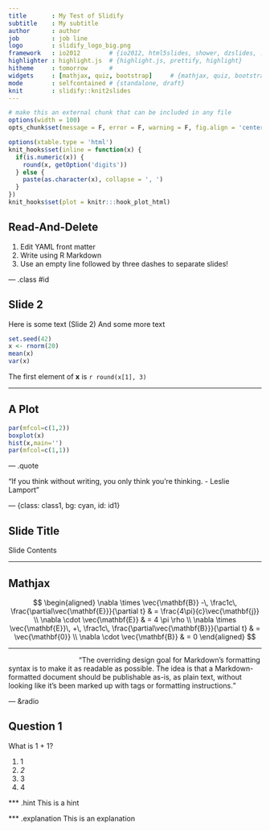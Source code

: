 ```yaml
---
title       : My Test of Slidify
subtitle    : My subtitle
author      : author
job         : job line
logo        : slidify_logo_big.png
framework   : io2012        # {io2012, html5slides, shower, dzslides, ...}
highlighter : highlight.js  # {highlight.js, prettify, highlight}
hitheme     : tomorrow      # 
widgets     : [mathjax, quiz, bootstrap]     # {mathjax, quiz, bootstrap}
mode        : selfcontained # {standalone, draft}
knit        : slidify::knit2slides
--- 
```



```r
# make this an external chunk that can be included in any file
options(width = 100)
opts_chunk$set(message = F, error = F, warning = F, fig.align = 'center', dpi = 100, tidy = T, cache = F, cache.path = '.cache/', fig.path = 'fig/')

options(xtable.type = 'html')
knit_hooks$set(inline = function(x) {
  if(is.numeric(x)) {
    round(x, getOption('digits'))
  } else {
    paste(as.character(x), collapse = ', ')
  }
})
knit_hooks$set(plot = knitr:::hook_plot_html)
```

## Read-And-Delete

1. Edit YAML front matter
2. Write using R Markdown
3. Use an empty line followed by three dashes to separate slides!

--- .class #id 

## Slide 2

Here is some text (Slide 2)
And some more text

```r
set.seed(42)
x <- rnorm(20)
mean(x)
var(x)
```
The first element of **x** is `r round(x[1], 3)`

---

## A Plot

```r
par(mfcol=c(1,2))
boxplot(x)
hist(x,main='')
par(mfcol=c(1,1))
```

--- .quote

<q>If you think without writing, you only think you're thinking. - Leslie Lamport</q>

--- {class: class1, bg: cyan, id: id1}

## Slide Title

Slide Contents

---

## Mathjax ##

$$
\begin{aligned}
\nabla \times \vec{\mathbf{B}} -\, \frac1c\, \frac{\partial\vec{\mathbf{E}}}{\partial t} & = \frac{4\pi}{c}\vec{\mathbf{j}} \\   \nabla \cdot \vec{\mathbf{E}} & = 4 \pi \rho \\
\nabla \times \vec{\mathbf{E}}\, +\, \frac1c\, \frac{\partial\vec{\mathbf{B}}}{\partial t} & = \vec{\mathbf{0}} \\
\nabla \cdot \vec{\mathbf{B}} & = 0 \end{aligned}
$$

---

<q style="margin-left:140px;">The overriding design goal for Markdown's formatting syntax is to make it as readable as possible. The idea is that a Markdown-formatted document should be publishable as-is, as plain text, without looking like it's been marked up with tags or formatting instructions.</q>

--- &radio

## Question 1

What is 1 + 1?

1. 1
2. _2_
3. 3
4. 4

*** .hint
This is a hint

*** .explanation
This is an explanation




